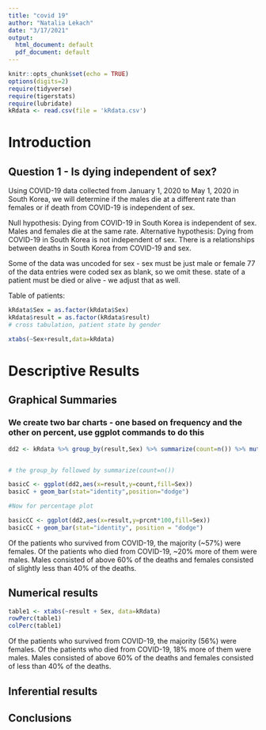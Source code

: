 ```yaml
---
title: "covid 19"
author: "Natalia Lekach"
date: "3/17/2021"
output:
  html_document: default
  pdf_document: default
---
```


```r
knitr::opts_chunk$set(echo = TRUE)
options(digits=2)
require(tidyverse)
require(tigerstats)
require(lubridate)
kRdata <- read.csv(file = 'kRdata.csv')
```
# Introduction
## Question 1 - Is dying independent of sex?

Using COVID-19 data collected from January 1, 2020 to May 1, 2020 in South Korea, we will determine if the males die at a different rate than females or if death from COVID-19 is independent of sex. 

Null hypothesis: Dying from COVID-19 in South Korea is independent of sex. Males and females die at the same rate.
Alternative hypothesis: Dying from COVID-19 in South Korea is not independent of sex. There is a relationships between deaths in South Korea from COVID-19 and sex. 
 
Some of the data was uncoded for sex - sex must be just male or female
77 of the data entries were coded sex  as blank, so we omit these.
state of a patient must be died or alive - we adjust that as well.  
  
Table of patients:
```r
kRdata$Sex = as.factor(kRdata$Sex)
kRdata$result = as.factor(kRdata$result)
# cross tabulation, patient state by gender

xtabs(~Sex+result,data=kRdata)
```
  
# Descriptive Results  
  
## Graphical Summaries
  
### We create two bar charts - one based on frequency and the other on percent, use ggplot commands to do this
```r
dd2 <- kRdata %>% group_by(result,Sex) %>% summarize(count=n()) %>% mutate(prcnt=count/sum(count))


# the group_by followed by summarize(count=n())

basicC <- ggplot(dd2,aes(x=result,y=count,fill=Sex))
basicC + geom_bar(stat="identity",position="dodge")

#Now for percentage plot

basicCC <- ggplot(dd2,aes(x=result,y=prcnt*100,fill=Sex)) 
basicCC + geom_bar(stat="identity", position = "dodge")
```
  
Of the patients who survived from COVID-19, the majority (~57%) were females. Of the patients who died from COVID-19, ~20% more of them were males. Males consisted of above 60% of the deaths and females consisted of slightly less than 40% of the deaths.  

## Numerical results

```r
table1 <- xtabs(~result + Sex, data=kRdata)
rowPerc(table1)
colPerc(table1)
```
  
Of the patients who survived from COVID-19, the majority (56%) were females. Of the patients who died from COVID-19, 18% more of them were males. Males consisted of above 60% of the deaths and females consisted of less than 40% of the deaths. 

## Inferential results 




## Conclusions

